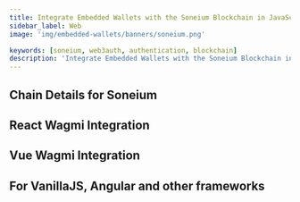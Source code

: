 ```yaml
---
title: Integrate Embedded Wallets with the Soneium Blockchain in JavaScript
sidebar_label: Web
image: 'img/embedded-wallets/banners/soneium.png'

keywords: [soneium, web3auth, authentication, blockchain]
description: 'Integrate Embedded Wallets with the Soneium Blockchain in JavaScript | Embedded Wallets'
---
```



<SEO
  title="Integrate Embedded Wallets with the Soneium Blockchain in JavaScript"
  description="Integrate Embedded Wallets with the Soneium Blockchain in JavaScript | Embedded Wallets"
  image="https://docs.metamask.io/img/embedded-wallets/banners/Soneium.png"
  slug="/embedded-wallets/connect-blockchain/evm/Soneium/web"
/>

## Chain Details for Soneium

<ChainDetailsSoneium />

## React Wagmi Integration

<ReactWagmiIntegration />

## Vue Wagmi Integration

<VueWagmiIntegration />

## For VanillaJS, Angular and other frameworks

<JsBlockchainMethods />
